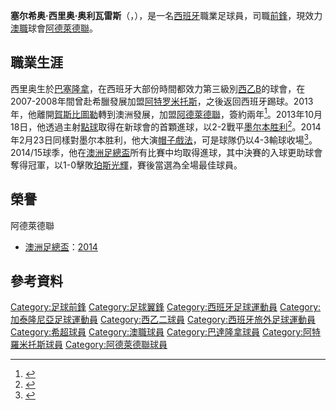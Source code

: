 {{noteTA|G1=足球|G2=ALeague|G3=西甲
|T=zh-hans:塞尔希奥·西里奥; zh-hk:沙治奧·施里奧;
|1=zh-hans:塞尔希奥·西里奥; zh-hk:沙治奧·施里奧;
}}
{{Infobox football biography
| name = Sergio Cirio
| image = 
| fullname = Sergio Cirio Olivares
| birth_date = {{birth date and age|1985|3|9|df=yes}}
| birth_place = [[西班牙|西班牙]][[巴塞隆拿|巴塞隆拿]]
| height = {{convert|1.63|m|abbr=on}}
| position = [[前鋒_(足球)#前鋒|前鋒]] / [[中場#翼鋒|翼鋒]]
| currentclub = [[阿德萊德聯|阿德萊德聯]]
| clubnumber = 9
| youthyears1 = | youthclubs1 = [[巴塞隆拿足球會|巴塞隆拿]]
| years1 = 2004–2006 | clubs1 = [[巴達隆拿足球會|巴達隆拿]] | caps1 = 24 | goals1 = 0
| years2 = 2005 | clubs2 = → [[皇家馬略卡體育會|馬略卡B]] | caps2 = 12 | goals2 = 1
| years3 = 2006–2007 | clubs3 = [[欧罗巴体育俱乐部|欧罗巴]] | caps3 = 38 | goals3 = 8
| years4 = 2007–2008 | clubs4 = [[阿特罗米托斯足球俱乐部|阿特罗米托斯]] | caps4 = 25 | goals4 = 2
| years5 = 2008–2009 | clubs5 = [[奥里韦拉足球俱乐部|奥里韦拉]] | caps5 = 10 | goals5 = 1
| years6 = 2009–2010 | clubs6 = [[普拉特体育俱乐部|普拉特]] | caps6 = 45 | goals6 = 31
| years7 = 2010–2013 | clubs7 = [[賀斯比圖勒體育中心|賀斯比圖勒]] | caps7 = 104 | goals7 = 37
| years8 = 2013– | clubs8 = [[阿德萊德聯|阿德萊德聯]] | caps8 = 43 | goals8 = 14
| pcupdate = 8 March 2015
}}
{{spanish name|Cirio|Olivares}}

'''塞尔希奥·西里奥·奥利瓦雷斯'''（{{lang-es|Sergio Cirio Olivares}}，{{bd|1985年|3月9日}}），是一名[[西班牙|西班牙]]職業足球員，司職[[前鋒|前鋒]]，現效力[[澳職|澳職]]球會[[阿德萊德聯|阿德萊德聯]]。

==職業生涯==
西里奥生於[[巴塞隆拿|巴塞隆拿]]，在西班牙大部份時間都效力第三級別[[西班牙足球乙二级联赛|西乙B]]的球會，在2007-2008年間曾赴希臘發展加盟[[阿特罗米托斯足球俱乐部|阿特罗米托斯]]，之後返回西班牙踢球。2013年，他離開[[賀斯比圖勒體育中心|賀斯比圖勒]]轉到澳洲發展，加盟[[阿德萊德聯|阿德萊德聯]]，簽約兩年<ref>{{cite news|url=http://www.footballaustralia.com.au/adelaideunited/news-display/Reds-Spanish-Armada-About-to-Arrive/71147|title=Reds Spanish Armada about to arrive|publisher=Football Federation Australia|date=8 July 2013|accessdate=8 July 2013|archive-date=2013-10-29|archive-url=https://web.archive.org/web/20131029193455/http://www.footballaustralia.com.au/adelaideunited/news-display/Reds-Spanish-Armada-About-to-Arrive/71147|dead-url=no}}</ref>。2013年10月18日，他透過主射[[點球|點球]]取得在新球會的首顆進球，以2-2戰平[[墨尔本胜利足球俱乐部|墨尔本胜利]]<ref>{{cite news|url=http://www.smh.com.au/sport/soccer/soccer-match-report/victory-fight-back-for-a-draw-20131018-2vspz.html|title=Victory fight back for a draw|publisher=The Sydney Morning Herald|date=18 October 2013|accessdate=26 October 2013|archive-date=2015-09-25|archive-url=https://web.archive.org/web/20150925005037/http://www.smh.com.au/sport/soccer/soccer-match-report/victory-fight-back-for-a-draw-20131018-2vspz.html|dead-url=no}}</ref>。2014年2月23日同樣對墨尔本胜利，他大演[[帽子戲法|帽子戲法]]，可是球隊仍以4-3輸球收場<ref>{{cite news|url=http://www.adelaidenow.com.au/sport/football/sergio-cirios-hattrick-not-enough-as-defensive-errors-cost-adelaide-united-against-victory/story-fnii0g1d-1226835322128|title=Sergio Cirio’s hat-trick not enough as defensive errors cost Adelaide United against Victory|publisher=Aadelaide Now|date=23 February 2014|accessdate=7 July 2015|archive-date=2014-03-12|archive-url=https://web.archive.org/web/20140312000517/http://www.adelaidenow.com.au/sport/football/sergio-cirios-hattrick-not-enough-as-defensive-errors-cost-adelaide-united-against-victory/story-fnii0g1d-1226835322128|dead-url=no}}</ref>。2014/15球季，他在[[澳洲足總盃|澳洲足總盃]]所有比賽中均取得進球，其中決賽的入球更助球會奪得冠軍，以1-0擊敗[[珀斯光輝|珀斯光輝]]，賽後當選為全場最佳球員。

==榮譽==
;阿德萊德聯
*[[澳洲足總盃|澳洲足總盃]]：[[2014年澳洲足總盃決賽|2014]]

==參考資料==
{{Reflist}}

{{DEFAULTSORT: Cirio, Sergio}}
[[Category:足球前鋒|Category:足球前鋒]]
[[Category:足球翼鋒|Category:足球翼鋒]]
[[Category:西班牙足球運動員|Category:西班牙足球運動員]]
[[Category:加泰隆尼亞足球運動員|Category:加泰隆尼亞足球運動員]]
[[Category:西乙二球員|Category:西乙二球員]]
[[Category:西班牙旅外足球運動員|Category:西班牙旅外足球運動員]]
[[Category:希超球員|Category:希超球員]]
[[Category:澳職球員|Category:澳職球員]]
[[Category:巴達隆拿球員|Category:巴達隆拿球員]]
[[Category:阿特羅米托斯球員|Category:阿特羅米托斯球員]]
[[Category:阿德萊德聯球員|Category:阿德萊德聯球員]]